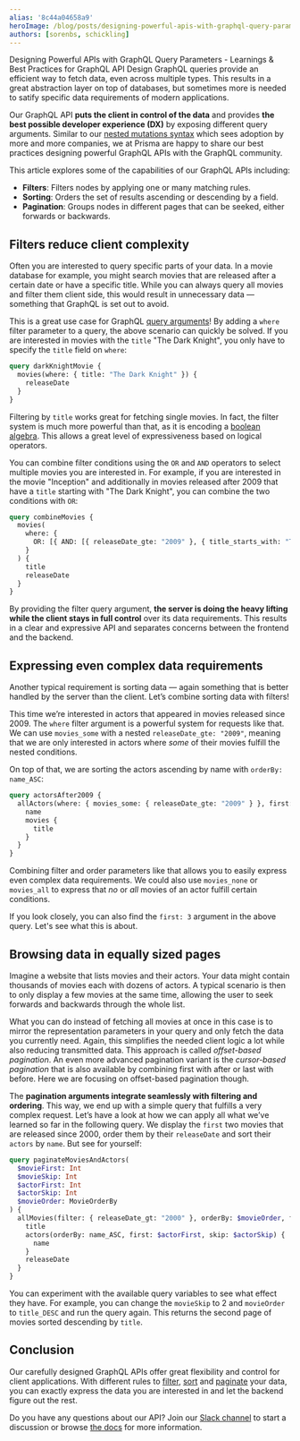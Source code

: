 ```yaml
---
alias: '8c44a04658a9'
heroImage: /blog/posts/designing-powerful-apis-with-graphql-query-parameters.png
authors: [sorenbs, schickling]
---
```



<PostTitle>
  Designing Powerful APIs with GraphQL Query Parameters - Learnings & Best Practices for GraphQL API Design
</PostTitle>

<Abstract>
  GraphQL queries provide an efficient way to fetch data, even across multiple types. This results in a great
  abstraction layer on top of databases, but sometimes more is needed to satify specific data requirements of modern
  applications.
</Abstract>

Our GraphQL API **puts the client in control of the data** and provides **the best possible developer experience (DX)** by exposing different query arguments. Similar to our [nested mutations syntax](https://www.prisma.io/docs/reference/prisma-api/mutations-ol0yuoz6go#nested-mutations) which sees adoption by more and more companies, we at Prisma are happy to share our best practices designing powerful GraphQL APIs with the GraphQL community.

This article explores some of the capabilities of our GraphQL APIs including:

- **Filters**: Filters nodes by applying one or many matching rules.
- **Sorting**: Orders the set of results ascending or descending by a field.
- **Pagination**: Groups nodes in different pages that can be seeked, either forwards or backwards.

## Filters reduce client complexity

Often you are interested to query specific parts of your data. In a movie database for example, you might search movies that are released after a certain date or have a specific title. While you can always query all movies and filter them client side, this would result in unnecessary data — something that GraphQL is set out to avoid.

This is a great use case for GraphQL [query arguments](https://facebook.github.io/graphql/#sec-Language.Arguments)! By adding a `where` filter parameter to a query, the above scenario can quickly be solved. If you are interested in movies with the `title` "The Dark Knight", you only have to specify the `title` field on `where`:

```graphql
query darkKnightMovie {
  movies(where: { title: "The Dark Knight" }) {
    releaseDate
  }
}
```

Filtering by `title` works great for fetching single movies. In fact, the filter system is much more powerful than that, as it is encoding a [boolean algebra](https://en.wikipedia.org/wiki/Boolean_algebra#Boolean_algebras). This allows a great level of expressiveness based on logical operators.

You can combine filter conditions using the `OR` and `AND` operators to select multiple movies you are interested in. For example, if you are interested in the movie "Inception" and additionally in movies released after 2009 that have a `title` starting with "The Dark Knight", you can combine the two conditions with `OR`:

```graphql
query combineMovies {
  movies(
    where: {
      OR: [{ AND: [{ releaseDate_gte: "2009" }, { title_starts_with: "The Dark Knight" }] }, { title: "Inception" }]
    }
  ) {
    title
    releaseDate
  }
}
```

By providing the filter query argument, **the server is doing the heavy lifting while the client stays in full control** over its data requirements. This results in a clear and expressive API and separates concerns between the frontend and the backend.

## Expressing even complex data requirements

Another typical requirement is sorting data — again something that is better handled by the server than the client. Let’s combine sorting data with filters!

This time we’re interested in actors that appeared in movies released since 2009. The `where` filter argument is a powerful system for requests like that. We can use `movies_some` with a nested `releaseDate_gte: "2009"`, meaning that we are only interested in actors where _some_ of their movies fulfill the nested conditions.

On top of that, we are sorting the actors ascending by name with `orderBy: name_ASC`:

```graphql
query actorsAfter2009 {
  allActors(where: { movies_some: { releaseDate_gte: "2009" } }, first: 3, orderBy: name_ASC) {
    name
    movies {
      title
    }
  }
}
```

Combining filter and order parameters like that allows you to easily express even complex data requirements. We could also use `movies_none` or `movies_all` to express that _no_ or _all_ movies of an actor fulfill certain conditions.

If you look closely, you can also find the `first: 3` argument in the above query. Let's see what this is about.

## Browsing data in equally sized pages

Imagine a website that lists movies and their actors. Your data might contain thousands of movies each with dozens of actors. A typical scenario is then to only display a few movies at the same time, allowing the user to seek forwards and backwards through the whole list.

What you can do instead of fetching all movies at once in this case is to mirror the representation parameters in your query and only fetch the data you currently need. Again, this simplifies the needed client logic a lot while also reducing transmitted data. This approach is called _offset-based pagination_. An even more advanced pagination variant is the _cursor-based pagination_ that is also available by combining first with after or last with before. Here we are focusing on offset-based pagination though.

The **pagination arguments integrate seamlessly with filtering and ordering**. This way, we end up with a simple query that fulfills a very complex request. Let’s have a look at how we can apply all what we’ve learned so far in the following query. We display the `first` two movies that are released since 2000, order them by their `releaseDate` and sort their `actors` by `name`. But see for yourself:

```graphql
query paginateMoviesAndActors(
  $movieFirst: Int
  $movieSkip: Int
  $actorFirst: Int
  $actorSkip: Int
  $movieOrder: MovieOrderBy
) {
  allMovies(filter: { releaseDate_gt: "2000" }, orderBy: $movieOrder, first: $movieFirst, skip: $movieSkip) {
    title
    actors(orderBy: name_ASC, first: $actorFirst, skip: $actorSkip) {
      name
    }
    releaseDate
  }
}
```

You can experiment with the available query variables to see what effect they have. For example, you can change the `movieSkip` to 2 and `movieOrder` to `title_DESC` and run the query again. This returns the second page of movies sorted descending by `title`.

## Conclusion

Our carefully designed GraphQL APIs offer great flexibility and control for client applications. With different rules to [filter](https://www.prisma.io/docs/reference/prisma-api/queries-ahwee4zaey#filtering-by-field), [sort](https://www.prisma.io/docs/reference/prisma-api/queries-ahwee4zaey#ordering-by-field) and [paginate](https://www.prisma.io/docs/reference/prisma-api/queries-ahwee4zaey#pagination) your data, you can exactly express the data you are interested in and let the backend figure out the rest.

Do you have any questions about our API? Join our [Slack channel](https://slack.prisma.io/) to start a discussion or browse [the docs](https://prisma.io/docs) for more information.
